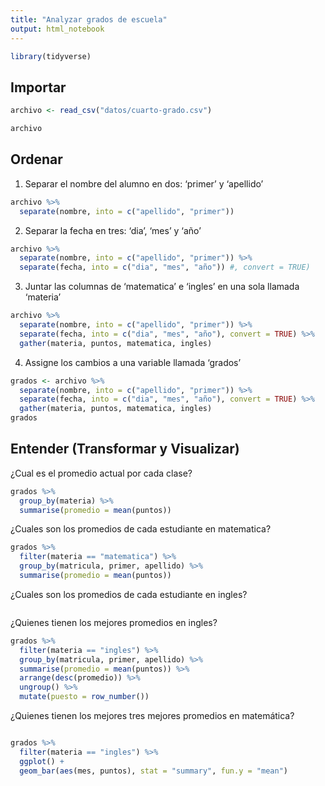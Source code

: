 ```yaml
---
title: "Analyzar grados de escuela"
output: html_notebook
---
```


```r
library(tidyverse)
```

## Importar

```r
archivo <- read_csv("datos/cuarto-grado.csv")
```

```r
archivo
```

## Ordenar

1. Separar el nombre del alumno en dos: 'primer' y 'apellido'
```r
archivo %>%
  separate(nombre, into = c("apellido", "primer"))
```

2. Separar la fecha en tres: 'dia', 'mes' y 'año'
```r
archivo %>%
  separate(nombre, into = c("apellido", "primer")) %>% 
  separate(fecha, into = c("dia", "mes", "año")) #, convert = TRUE)
```

3. Juntar las columnas de 'matematica' e 'ingles'  en una sola llamada 'materia'
```r
archivo %>%
  separate(nombre, into = c("apellido", "primer")) %>% 
  separate(fecha, into = c("dia", "mes", "año"), convert = TRUE) %>% 
  gather(materia, puntos, matematica, ingles)
```

4. Assigne los cambios a una variable llamada 'grados'
```r
grados <- archivo %>%
  separate(nombre, into = c("apellido", "primer")) %>% 
  separate(fecha, into = c("dia", "mes", "año"), convert = TRUE) %>% 
  gather(materia, puntos, matematica, ingles)
grados
```

## Entender (Transformar y Visualizar)

¿Cual es el promedio actual por cada clase?

```r
grados %>%
  group_by(materia) %>%
  summarise(promedio = mean(puntos))
```

¿Cuales son los promedios de cada estudiante en matematica?

```r
grados %>%
  filter(materia == "matematica") %>%
  group_by(matricula, primer, apellido) %>%
  summarise(promedio = mean(puntos))
```

¿Cuales son los promedios de cada estudiante en ingles?

```r
```

¿Quienes tienen los mejores promedios en ingles?

```r
grados %>%
  filter(materia == "ingles") %>%
  group_by(matricula, primer, apellido) %>%
  summarise(promedio = mean(puntos)) %>% 
  arrange(desc(promedio)) %>%
  ungroup() %>% 
  mutate(puesto = row_number())
```

¿Quienes tienen los mejores tres mejores promedios en matemática?

```r
```


```r
grados %>% 
  filter(materia == "ingles") %>% 
  ggplot() +
  geom_bar(aes(mes, puntos), stat = "summary", fun.y = "mean")
```
